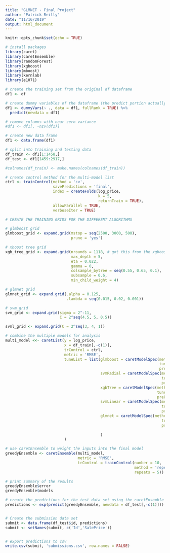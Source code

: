 ---
title: "GLMNET - Final Project"
author: "Patrick Reilly"
date: "11/16/2019"
output: html_document
---

```{r setup, include=FALSE}
knitr::opts_chunk$set(echo = TRUE)
```

```{r}
# install packages
library(caret)
library(caretEnsemble)
library(randomForest)
library(xgboost)
library(mboost)
library(kernlab)
library(e1071)

```

```{r}
# create the training set from the original df dataframe
df1 <- df

```

```{r}
# create dummy variables of the dataframe (the predict portion actually creates the new dataframe)
df1 <- dummyVars(~ ., data = df1, fullRank = TRUE) %>% 
  predict(newdata = df1)

```

```{r}
# remove columns with near zero variance
#df1 <- df1[, -nzv(df1)]

```

```{r}
# create new data frame
df1 <- data.frame(df1)

# split into training and testing data
df_train <- df1[1:1458,]
df_test <- df1[1459:2917,]

#colnames(df_train) <- make.names(colnames(df_train))

```

```{r}
# create control method for the multi-model list
ctrl <- trainControl(method = 'cv',
                     savePredictions = 'final',
                     index = createFolds(log_price,
                                         k = 5,
                                         returnTrain = TRUE),
                     allowParallel = TRUE,
                     verboseIter = TRUE)

# CREATE THE TRAINING GRIDS FOR THE DIFFERENT ALGORITHMS

# glmboost grid
glmboost_grid <- expand.grid(mstop = seq(2500, 3000, 500),
                             prune = 'yes')

# xboost tree grid
xgb_tree_grid <- expand.grid(nrounds = 1118, # got this from the xgboost model
                             max_depth = 5, 
                             eta = 0.022, 
                             gamma = 0, 
                             colsample_bytree = seq(0.55, 0.65, 0.1),
                             subsample = 0.6, 
                             min_child_weight = 4)

# glmnet grid
glmnet_grid <- expand.grid(.alpha = 0.125,
                           .lambda = seq(0.015, 0.02, 0.001))

# svm_grid
svm_grid <- expand.grid(sigma = 2^-11,
                        C = 2^seq(4.5, 5, 0.5))

svml_grid <- expand.grid(C = 2^seq(3, 4, 1))

# combine the multiple models for analysis
multi_model <<- caretList(y = log_price,
                          x = df_train[,-c(1)],
                          trControl = ctrl,
                          metric = 'RMSE',
                          tuneList = list(glmboost = caretModelSpec(method = 'glmboost',
                                                                    tuneGrid = glmboost_grid,
                                                                    preProcess = c('BoxCox', 'center', 'scale', 'zv', 'corr')),
                                          svmRadial = caretModelSpec(method = 'svmRadial',
                                                                     tuneGrid = svm_grid,
                                                                     preProcess = c('BoxCox', 'scale', 'center', 'nzv', 'corr')),
                                          xgbTree = caretModelSpec(method = 'xgbTree',  
                                                                   tuneGrid = xgb_tree_grid,
                                                                   preProcess = c('BoxCox', 'center', 'scale', 'zv')),
                                          svmLinear = caretModelSpec(method = 'svmLinear',  
                                                                     tuneGrid = svml_grid,
                                                                     preProcess = c('BoxCox', 'center', 'scale', 'nzv', 'corr')),
                                          glmnet = caretModelSpec(method = 'glmnet',  
                                                                     tuneGrid = glmnet_grid,
                                                                     preProcess = c('BoxCox', 'center', 'scale', 'zv', 'corr'))
                                          
                                          )
                          )

# use caretEnsemble to weight the inputs into the final model
greedyEnsemble <- caretEnsemble(multi_model,
                                metric = 'RMSE',
                                trControl = trainControl(number = 10, 
                                                         method = 'repeatedcv', 
                                                         repeats = 5))

# print summary of the results
greedyEnsemble$error
greedyEnsemble$models


```

```{r}
# create the predictions for the test data set using the caretEnsemble model
predictions <- exp(predict(greedyEnsemble, newdata = df_test[,-c(1)]))


# Create the submission data set
submit <- data.frame(df_test$id, predictions)
submit <- setNames(submit, c('Id','SalePrice'))


# export predictions to csv
write.csv(submit, 'submissions.csv', row.names = FALSE)

```